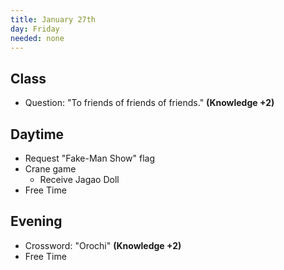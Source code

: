 ```yaml
---
title: January 27th
day: Friday
needed: none
---
```


## Class
- Question: "To friends of friends of friends." **(Knowledge +2)**

## Daytime
- Request "Fake-Man Show" flag
- Crane game
    - Receive Jagao Doll
- Free Time

## Evening
- Crossword: "Orochi" **(Knowledge +2)**
- Free Time